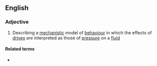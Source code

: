 ==English==

===Adjective===
{{en-adj}}

# {{lb|en|psychology}} Describing a [[mechanistic]] model of [[behaviour]] in which the effects of [[drive]]s are interpreted as those of [[pressure]] on a [[fluid]]

====Related terms====
* {{l|en|psychohydraulics}}